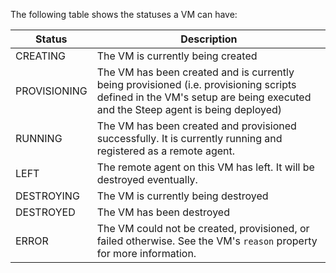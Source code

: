 
The following table shows the statuses a <DocsLink href="#vms">VM</DocsLink>
can have:

| Status          | Description
| --------------- | -----------
| CREATING        | The VM is currently being created
| PROVISIONING    | The VM has been created and is currently being provisioned (i.e. <DocsLink href="#provisioning-scripts">provisioning scripts</DocsLink> defined in the VM's <DocsLink href="#setups">setup</DocsLink> are being executed and the Steep agent is being deployed)
| RUNNING         | The VM has been created and provisioned successfully. It is currently running and registered as a remote agent.
| LEFT            | The remote agent on this VM has left. It will be destroyed eventually.
| DESTROYING      | The VM is currently being destroyed
| DESTROYED       | The VM has been destroyed
| ERROR           | The VM could not be created, provisioned, or failed otherwise. See the VM's `reason` property for more information.
